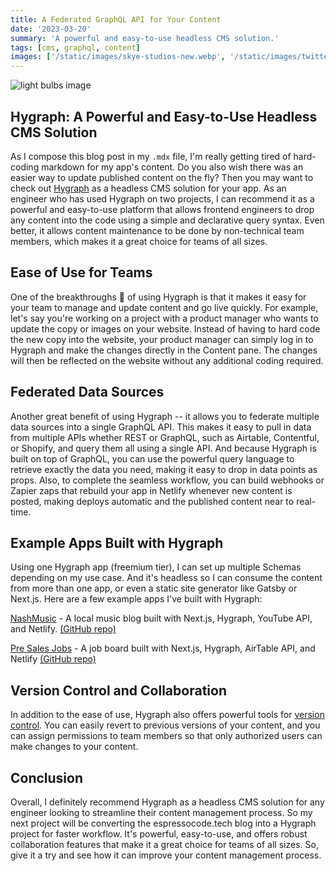 ```yaml
---
title: A Federated GraphQL API for Your Content
date: '2023-03-20'
summary: 'A powerful and easy-to-use headless CMS solution.'
tags: [cms, graphql, content]
images: ['/static/images/skye-studios-new.webp', '/static/images/twitter-social-card.png']
---
```


![light bulbs image](/static/images/skye-studios-new.webp)

## Hygraph: A Powerful and Easy-to-Use Headless CMS Solution

As I compose this blog post in my `.mdx` file, I'm really getting tired of hard-coding markdown for my app's content. Do you also wish there was an easier way to update published content on the fly? Then you may want to check out [Hygraph](https://hygraph.com) as a headless CMS solution for your app. As an engineer who has used Hygraph on two projects, I can recommend it as a powerful and easy-to-use platform that allows frontend engineers to drop any content into the code using a simple and declarative query syntax. Even better, it allows content maintenance to be done by non-technical team members, which makes it a great choice for teams of all sizes.

## Ease of Use for Teams

One of the breakthroughs 🙌 of using Hygraph is that it makes it easy for your team to manage and update content and go live quickly. For example, let's say you're working on a project with a product manager who wants to update the copy or images on your website. Instead of having to hard code the new copy into the website, your product manager can simply log in to Hygraph and make the changes directly in the Content pane. The changes will then be reflected on the website without any additional coding required.

## Federated Data Sources

Another great benefit of using Hygraph -- it allows you to federate multiple data sources into a single GraphQL API. This makes it easy to pull in data from multiple APIs whether REST or GraphQL, such as Airtable, Contentful, or Shopify, and query them all using a single API. And because Hygraph is built on top of GraphQL, you can use the powerful query language to retrieve exactly the data you need, making it easy to drop in data points as props. Also, to complete the seamless workflow, you can build webhooks or Zapier zaps that rebuild your app in Netlify whenever new content is posted, making deploys automatic and the published content near to real-time.

## Example Apps Built with Hygraph

Using one Hygraph app (freemium tier), I can set up multiple Schemas depending on my use case. And it's headless so I can consume the content from more than one app, or even a static site generator like Gatsby or Next.js. Here are a few example apps I've built with Hygraph:

[NashMusic](https://nash-music-log.netlify.app/) - A local music blog built with Next.js, Hygraph, YouTube API, and Netlify. [(GitHub repo)](https://github.com/dfrho/nashville-music)

[Pre Sales Jobs](https://presales-jobs.netlify.app/) - A job board built with Next.js, Hygraph, AirTable API, and Netlify [(GitHub repo)](https://github.com/dfrho/presalesjobs)

## Version Control and Collaboration

In addition to the ease of use, Hygraph also offers powerful tools for [version control](https://hygraph.com/docs/guides/content/versioning-content). You can easily revert to previous versions of your content, and you can assign permissions to team members so that only authorized users can make changes to your content.

## Conclusion

Overall, I definitely recommend Hygraph as a headless CMS solution for any engineer looking to streamline their content management process. So my next project will be converting the espressocode.tech blog into a Hygraph project for faster workflow.
It's powerful, easy-to-use, and offers robust collaboration features that make it a great choice for teams of all sizes. So, give it a try and see how it can improve your content management process.
